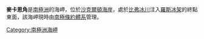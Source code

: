 {{coord|83|22|S|169|38|E|source:GNIS|display=title}}

'''麥卡恩角'''是[[南極洲|南極洲]]的海岬，位於[[沙克爾頓海岸|沙克爾頓海岸]]，處於[[比弗冰川_(羅斯冰架)|比弗冰川]]注入[[羅斯冰架|羅斯冰架]]的終點東面，該海岬現時由[[南極條約體系|南極條約體系]]管理。

{{DEFAULTSORT:McCann Point}}
[[Category:南極洲海岬|Category:南極洲海岬]]


{{ShackletonCoast-geo-stub}}